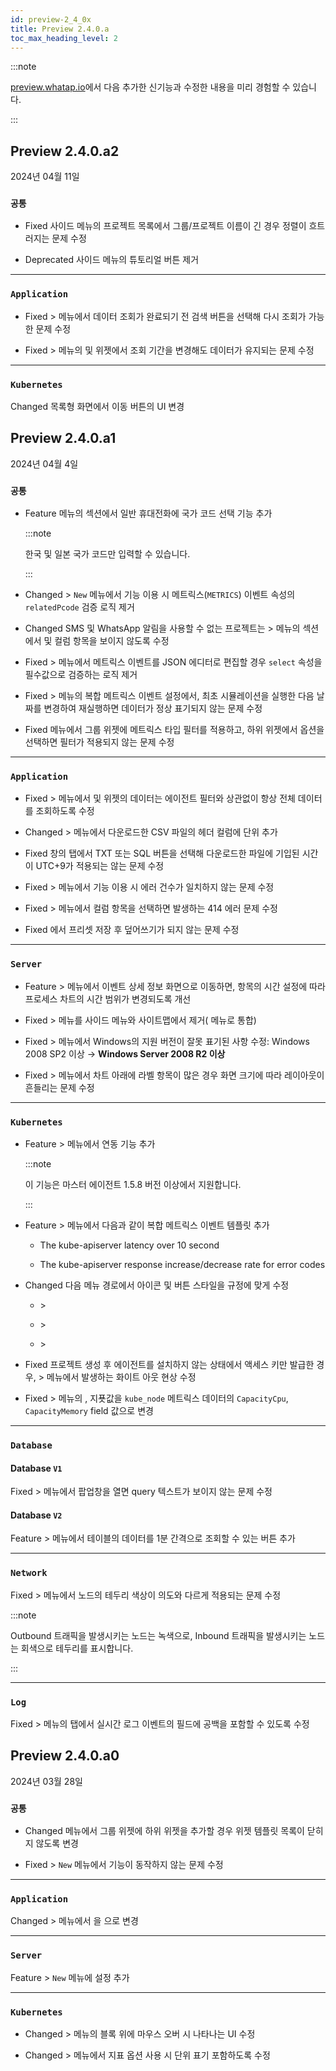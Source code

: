 ```yaml
---
id: preview-2_4_0x
title: Preview 2.4.0.a
toc_max_heading_level: 2
---
```


<head>
<meta name="robots" content="noindex, nofollow"/>
</head>

:::note

[preview.whatap.io](https://preview.whatap.io)에서 다음 추가한 신기능과 수정한 내용을 미리 경험할 수 있습니다. 

:::

## Preview 2.4.0.a2

2024년 04월 11일

<div class='indentTab'>

### `공통`

- <Status>Fixed</Status> 사이드 메뉴의 프로젝트 목록에서 그룹/프로젝트 이름이 긴 경우 정렬이 흐트러지는 문제 수정

- <Status>Deprecated</Status> 사이드 메뉴의 튜토리얼 버튼 제거

---

### `Application`

- <Status>Fixed</Status> <Cmdname sid="side_analysis" className="uitext" /> &gt; <Cmdname sid="side_dailyAppStat" className="uitext" /> 메뉴에서 데이터 조회가 완료되기 전 검색 버튼을 선택해 다시 조회가 가능한 문제 수정

- <Status>Fixed</Status> <Cmdname sid="side_dashboard" className="uitext" /> &gt; <Cmdname sid="side_appDashboard" className="uitext" /> 메뉴의 <Cmdname sid="today_tps" className="uitext" /> 및 <Cmdname sid="today_user" className="uitext" /> 위젯에서 조회 기간을 변경해도 데이터가 유지되는 문제 수정

---

### `Kubernetes`

<Status>Changed</Status> 목록형 화면에서 이동 버튼의 UI 변경

</div>


## Preview 2.4.0.a1

2024년 04월 4일

<div class='indentTab'>

### `공통`

- <Status>Feature</Status> <Cmdname sid="MNU07360" className="uitext" /> 메뉴의 <Cmdname sid="account_user_phone" className="uitext" /> 섹션에서 일반 휴대전화에 국가 코드 선택 기능 추가

  :::note

  한국 및 일본 국가 코드만 입력할 수 있습니다.

  :::

- <Status>Changed</Status> <Cmdname sid="side_event" className="uitext" /> &gt; <Cmdname sid="side_eventSetting" className="uitext" /> <code class="newfunc">New</code> 메뉴에서 <Cmdname sid="BTN07761" className="uitext" /> 기능 이용 시 메트릭스(<code>METRICS</code>) 이벤트 속성의 <code>relatedPcode</code> 검증 로직 제거

- <Status>Changed</Status> SMS 및 WhatsApp 알림을 사용할 수 없는 프로젝트는 <Cmdname sid="side_event" className="uitext" /> &gt; <Cmdname sid="side_eventNoti" className="uitext" /> 메뉴의 <Cmdname sid="alert_receive_settings_by_member" className="uitext" /> 섹션에서 <Cmdname sid="sms_alert" className="uitext" /> 및 <Cmdname sid="TTL06620" className="uitext" /> 컬럼 항목을 보이지 않도록 수정

- <Status>Fixed</Status> <Cmdname sid="side_event" className="uitext" /> &gt; <Cmdname sid="side_eventSetting" className="uitext" /> 메뉴에서 메트릭스 이벤트를 JSON 에디터로 편집할 경우 <code>select</code> 속성을 필수값으로 검증하는 로직 제거

- <Status>Fixed</Status> <Cmdname sid="side_event" className="uitext" /> &gt; <Cmdname sid="side_eventSetting" className="uitext" /> 메뉴의 복합 메트릭스 이벤트 설정에서, 최초 시뮬레이션을 실행한 다음 날짜를 변경하여 재실행하면 데이터가 정상 표기되지 않는 문제 수정

- <Status>Fixed</Status> <Cmdname sid="side_flexboard" className="uitext" /> 메뉴에서 그룹 위젯에 메트릭스 타입 필터를 적용하고, 하위 위젯에서 <Cmdname sid="apply_group_widget_filter" className="uitext" /> 옵션을 선택하면 필터가 적용되지 않는 문제 수정

---

### `Application`

- <Status>Fixed</Status> <Cmdname sid="side_dashboard" className="uitext" /> &gt; <Cmdname sid="side_appDashboard" className="uitext" /> 메뉴에서 <Cmdname sid="today_tps" className="uitext" /> 및 <Cmdname sid="today_user" className="uitext" /> 위젯의 데이터는 에이전트 필터와 상관없이 항상 전체 데이터를 조회하도록 수정

- <Status>Changed</Status> <Cmdname sid="side_analysis" className="uitext" /> &gt; <Cmdname sid="side_perfTrend" className="uitext" /> 메뉴에서 다운로드한 CSV 파일의 헤더 컬럼에 단위 추가

- <Status>Fixed</Status> <Cmdname sid="TTL06209" className="uitext" /> 창의 <Cmdname sid="TTL06126" className="uitext" /> 탭에서 <UI>TXT</UI> 또는 <UI>SQL</UI> 버튼을 선택해 다운로드한 파일에 기입된 시간이 UTC+9가 적용되는 않는 문제 수정

- <Status>Fixed</Status> <Cmdname sid="side_statistics" className="uitext" /> &gt; <Cmdname sid="side_statError" className="uitext" /> 메뉴에서 <Cmdname sid="TTL07712" className="uitext" /> 기능 이용 시 에러 건수가 일치하지 않는 문제 수정

- <Status>Fixed</Status> <Cmdname sid="side_statistics" className="uitext" /> &gt; <Cmdname sid="side_statSql" className="uitext" /> 메뉴에서 <Cmdname sid="TTL07712" className="uitext" /> 컬럼 항목을 선택하면 발생하는 414 에러 문제 수정

- <Status>Fixed</Status> <Cmdname sid="side_appDashboard" className="uitext" />에서 프리셋 저장 후 덮어쓰기가 되지 않는 문제 수정

---

### `Server`

- <Status>Feature</Status> <Cmdname sid="side_event" className="uitext" /> &gt; <Cmdname sid="side_eventHistory" className="uitext" /> 메뉴에서 이벤트 상세 정보 화면으로 이동하면, <Cmdname sid="before_after_event" className="uitext" /> 항목의 시간 설정에 따라 프로세스 차트의 시간 범위가 변경되도록 개선

- <Status>Fixed</Status> <Cmdname sid="side_serverSetting" className="uitext" /> &gt; <Cmdname sid="side_serverConfiguration" className="uitext" /> 메뉴를 사이드 메뉴와 사이트맵에서 제거(<Cmdname sid="side_serverBootEnvironmentVariable" className="uitext" /> 메뉴로 통합)

- <Status>Fixed</Status> <Cmdname sid="side_management" className="uitext" /> &gt; <Cmdname sid="side_integrationInstall" className="uitext" /> 메뉴에서 Windows의 지원 버전이 잘못 표기된 사항 수정: Windows 2008 SP2 이상 → <b>Windows Server 2008 R2 이상</b>

- <Status>Fixed</Status> <Cmdname sid="side_serverList" className="uitext" /> &gt; <Cmdname sid="side_serverDetail" className="uitext" /> 메뉴에서 차트 아래에 라벨 항목이 많은 경우 화면 크기에 따라 레이아웃이 흔들리는 문제 수정

---

### `Kubernetes`

- <Status>Feature</Status> <Cmdname sid="side_cluster" className="uitext" /> &gt; <Cmdname sid="side_objectManifest" className="uitext" /> 메뉴에서 <Cmdname sid="side_kubeEventList" className="uitext" /> 연동 기능 추가

  :::note

  이 기능은 마스터 에이전트 1.5.8 버전 이상에서 지원합니다.

  :::

- <Status>Feature</Status> <Cmdname sid="side_event" className="uitext" /> &gt; <Cmdname sid="side_eventSetting" className="uitext" /> 메뉴에서 다음과 같이 복합 메트릭스 이벤트 템플릿 추가

  - <UI>The kube-apiserver latency over 10 second</UI>

  - <UI>The kube-apiserver response increase/decrease rate for error codes</UI>

- <Status>Changed</Status> 다음 메뉴 경로에서 아이콘 및 버튼 스타일을 규정에 맞게 수정

  - <Cmdname sid="side_dashboard" className="uitext" /> &gt; <Cmdname sid="side_containerMap" className="uitext" />

  - <Cmdname sid="side_dashboard" className="uitext" /> &gt; <Cmdname sid="side_integratedContainerMap" className="uitext" />

  - <Cmdname sid="side_cluster" className="uitext" /> &gt; <Cmdname sid="side_objectManifest" className="uitext" />

- <Status>Fixed</Status> 프로젝트 생성 후 에이전트를 설치하지 않는 상태에서 액세스 키만 발급한 경우, <Cmdname sid="side_management" className="uitext" /> &gt; <Cmdname sid="kubernetesAgentList" className="uitext" /> 메뉴에서 발생하는 화이트 아웃 현상 수정

- <Status>Fixed</Status> <Cmdname sid="side_cluster" className="uitext" /> &gt; <Cmdname sid="node_detail" className="uitext" /> 메뉴의 <Cmdname sid="cpu_cores" className="uitext" />, <Cmdname sid="memory_total" className="uitext" /> 지푯값을 <code>kube_node</code> 메트릭스 데이터의 <code>CapacityCpu</code>, <code>CapacityMemory</code> field 값으로 변경

---

### `Database`

#### Database <code class="my">V1</code>

<p><Status>Fixed</Status> <Cmdname sid="side_dashboard" className="uitext" /> &gt; <Cmdname sid="side_dbMonitoring" className="uitext" /> 메뉴에서 <Cmdname sid="TTL06224" className="uitext" /> 팝업창을 열면 query 텍스트가 보이지 않는 문제 수정</p>

#### Database <code class="my">V2</code>

<p><Status>Feature</Status> <Cmdname sid="side_dashboard" className="uitext" /> &gt; <Cmdname sid="side_dbMonitoring" className="uitext" /> 메뉴에서 <Cmdname sid="active_sessions" className="uitext" /> 테이블의 데이터를 1분 간격으로 조회할 수 있는 버튼 추가</p>

---

### `Network`

<p><Status>Fixed</Status> <Cmdname sid="side_dashboard" className="uitext" /> &gt; <Cmdname sid="side_npmDashboard" className="uitext" /> 메뉴에서 노드의 테두리 색상이 의도와 다르게 적용되는 문제 수정</p>

:::note

Outbound 트래픽을 발생시키는 노드는 녹색으로, Inbound 트래픽을 발생시키는 노드는 회색으로 테두리를 표시합니다.

:::

---

### `Log`

<p><Status>Fixed</Status> <Cmdname sid="side_event" className="uitext" /> &gt; <Cmdname sid="side_eventSetting" className="uitext" /> 메뉴의 <Cmdname sid="log" className="uitext" /> 탭에서 실시간 로그 이벤트의 <Cmdname sid="ITM06430" className="uitext" /> 필드에 공백을 포함할 수 있도록 수정</p>

</div>


## Preview 2.4.0.a0

2024년 03월 28일

<div class='indentTab'>

### `공통`

- <Status>Changed</Status> <Cmdname sid="side_flexboard" className="uitext" /> 메뉴에서 그룹 위젯에 하위 위젯을 추가할 경우 위젯 템플릿 목록이 닫히지 않도록 변경

- <Status>Fixed</Status> <Cmdname sid="side_event" className="uitext" /> &gt; <Cmdname sid="side_eventSetting" className="uitext" /> <code class="newfunc">New</code> 메뉴에서 <Cmdname sid="BTN07761" className="uitext" /> 기능이 동작하지 않는 문제 수정

---

### `Application`

<p><Status>Changed</Status> <Cmdname sid="side_management" className="uitext" /> &gt; <Cmdname sid="side_agents" className="uitext" /> 메뉴에서 <Cmdname sid="inactive_agent_deletion_time" className="b500" />을 <Cmdname sid="TTL07821" className="uitext" />으로 변경</p>

---

### `Server`

<p><Status>Feature</Status> <Cmdname sid="side_event" className="uitext" /> &gt; <Cmdname sid="side_eventSetting" className="uitext" /> <code class="newfunc">New</code> 메뉴에 <Cmdname sid="sm_log_event_tab" className="uitext" /> 설정 추가</p>

---

### `Kubernetes`

- <Status>Changed</Status> <Cmdname sid="side_dashboard" className="uitext" /> &gt; <Cmdname sid="side_containerMap" className="uitext" /> 메뉴의 블록 위에 마우스 오버 시 나타나는 UI 수정

- <Status>Changed</Status> <Cmdname sid="side_dashboard" className="uitext" /> &gt; <Cmdname sid="side_containerMap" className="uitext" /> 메뉴에서 지표 옵션 사용 시 단위 표기 포함하도록 수정

</div>